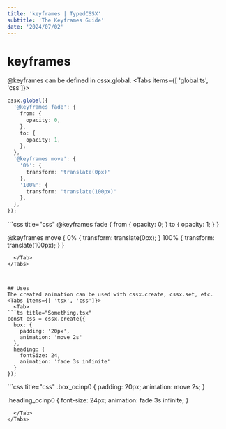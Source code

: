 ```yaml
---
title: 'keyframes | TypedCSSX'
subtitle: 'The Keyframes Guide'
date: '2024/07/02'
---
```


<TocBot />

# keyframes

@keyframes can be defined in cssx.global.
<Tabs items={[ 'global.ts', 'css']}>
  <Tab>
```ts title="global.ts"
cssx.global({
  '@keyframes fade': {
    from: {
      opacity: 0,
    },
    to: {
      opacity: 1,
    },
  },
  '@keyframes move': {
    '0%': {
      transform: 'translate(0px)'
    },
    '100%': {
      transform: 'translate(100px)'
    },
  },
});
```
  </Tab>
  <Tab>
```css title="css"
@keyframes fade {
  from {
    opacity: 0;
  }
  to {
    opacity: 1;
  }
}

@keyframes move {
  0% {
    transform: translate(0px);
  }
  100% {
    transform: translate(100px);
  }
}
```  
  </Tab>
</Tabs>



## Uses
The created animation can be used with cssx.create, cssx.set, etc.
<Tabs items={[ 'tsx', 'css']}>
  <Tab>
```ts title="Something.tsx"
const css = cssx.create({
  box: {
    padding: '20px',
    animation: 'move 2s'
  },
  heading: {
    fontSize: 24,
    animation: 'fade 3s infinite'
  }
});
```
  </Tab>
  <Tab>
```css title="css"
.box_ocinp0 {
  padding: 20px;
  animation: move 2s;
}

.heading_ocinp0 {
  font-size: 24px;
  animation: fade 3s infinite;
}
```  
  </Tab>
</Tabs>